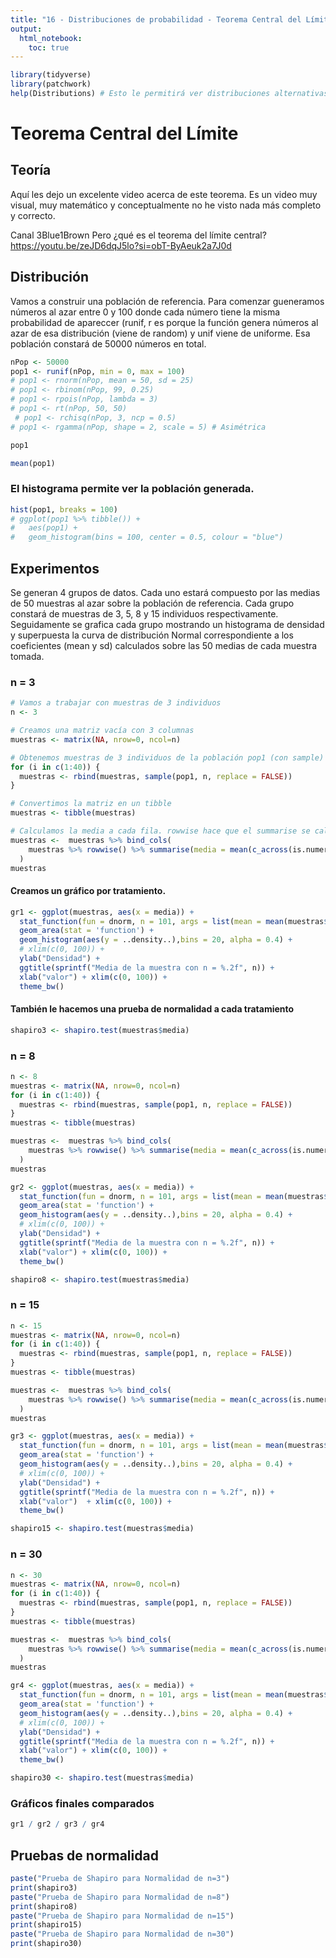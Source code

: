 ```yaml
---
title: "16 - Distribuciones de probabilidad - Teorema Central del Límite"
output: 
  html_notebook: 
    toc: true
---
```


```r
library(tidyverse)
library(patchwork)
help(Distributions) # Esto le permitirá ver distribuciones alternativas
```

# Teorema Central del Límite

## Teoría

Aquí les dejo un excelente video acerca de este teorema. Es un video muy visual, muy matemático y conceptualmente no he visto nada más completo y correcto.

Canal 3Blue1Brown
Pero ¿qué es el teorema del límite central?
<https://youtu.be/zeJD6dqJ5lo?si=obT-ByAeuk2a7J0d>

## Distribución

Vamos a construir una población de referencia. Para comenzar gueneramos números al azar entre 0 y 100 donde cada número tiene la misma probabilidad de apareccer (runif, r es porque la función genera números al azar de esa distribución (viene de random) y unif viene de uniforme. Esa población constará de 50000 números en total.

```r
nPop <- 50000
pop1 <- runif(nPop, min = 0, max = 100)
# pop1 <- rnorm(nPop, mean = 50, sd = 25)
# pop1 <- rbinom(nPop, 99, 0.25)
# pop1 <- rpois(nPop, lambda = 3)
# pop1 <- rt(nPop, 50, 50)
 # pop1 <- rchisq(nPop, 3, ncp = 0.5)
# pop1 <- rgamma(nPop, shape = 2, scale = 5) # Asimétrica
```

```r
pop1
```

```r
mean(pop1)
```

### El histograma permite ver la población generada.

```r
hist(pop1, breaks = 100)
# ggplot(pop1 %>% tibble()) +
#   aes(pop1) +
#   geom_histogram(bins = 100, center = 0.5, colour = "blue")
```

## Experimentos

Se generan 4 grupos de datos. Cada uno estará compuesto por las medias de 50 muestras al azar sobre la población de referencia. Cada grupo constará de muestras de 3, 5, 8 y 15 individuos respectivamente. Seguidamente se grafica cada grupo mostrando un histograma de densidad y superpuesta la curva de distribución Normal correspondiente a los coeficientes (mean y sd) calculados sobre las 50 medias de cada muestra tomada.

### n = 3

```r
# Vamos a trabajar con muestras de 3 individuos
n <- 3

# Creamos una matriz vacía con 3 columnas
muestras <- matrix(NA, nrow=0, ncol=n)

# Obtenemos muestras de 3 individuos de la población pop1 (con sample) y los agregamos como una fila la la matríz muestras (con rbind). Como repetimos esto 40 veces la matríz termina con 40 filas.
for (i in c(1:40)) {
  muestras <- rbind(muestras, sample(pop1, n, replace = FALSE))
}

# Convertimos la matriz en un tibble
muestras <- tibble(muestras)

# Calculamos la media a cada fila. rowwise hace que el summarise se calcule por fila, y el bind_cols impide que perdamos las columnas.
muestras <-  muestras %>% bind_cols(
    muestras %>% rowwise() %>% summarise(media = mean(c_across(is.numeric)))
  )
muestras
```

#### Creamos un gráfico por tratamiento.

```r
gr1 <- ggplot(muestras, aes(x = media)) + 
  stat_function(fun = dnorm, n = 101, args = list(mean = mean(muestras$media), sd = sd(muestras$media))) +
  geom_area(stat = 'function') +
  geom_histogram(aes(y = ..density..),bins = 20, alpha = 0.4) +
  # xlim(c(0, 100)) +
  ylab("Densidad") + 
  ggtitle(sprintf("Media de la muestra con n = %.2f", n)) + 
  xlab("valor") + xlim(c(0, 100)) +
  theme_bw()
```

#### También le hacemos una prueba de normalidad a cada tratamiento

```r
shapiro3 <- shapiro.test(muestras$media)
```

### n = 8

```r
n <- 8
muestras <- matrix(NA, nrow=0, ncol=n)
for (i in c(1:40)) {
  muestras <- rbind(muestras, sample(pop1, n, replace = FALSE))
}
muestras <- tibble(muestras)

muestras <-  muestras %>% bind_cols(
    muestras %>% rowwise() %>% summarise(media = mean(c_across(is.numeric)))
  )
muestras
```

```r
gr2 <- ggplot(muestras, aes(x = media)) + 
  stat_function(fun = dnorm, n = 101, args = list(mean = mean(muestras$media), sd = sd(muestras$media))) +
  geom_area(stat = 'function') +
  geom_histogram(aes(y = ..density..),bins = 20, alpha = 0.4) +
  # xlim(c(0, 100)) +
  ylab("Densidad") + 
  ggtitle(sprintf("Media de la muestra con n = %.2f", n)) + 
  xlab("valor") + xlim(c(0, 100)) +
  theme_bw()
```

```r
shapiro8 <- shapiro.test(muestras$media)
```

### n = 15

```r
n <- 15
muestras <- matrix(NA, nrow=0, ncol=n)
for (i in c(1:40)) {
  muestras <- rbind(muestras, sample(pop1, n, replace = FALSE))
}
muestras <- tibble(muestras)

muestras <-  muestras %>% bind_cols(
    muestras %>% rowwise() %>% summarise(media = mean(c_across(is.numeric)))
  )
muestras
```
```r
gr3 <- ggplot(muestras, aes(x = media)) + 
  stat_function(fun = dnorm, n = 101, args = list(mean = mean(muestras$media), sd = sd(muestras$media))) +
  geom_area(stat = 'function') +
  geom_histogram(aes(y = ..density..),bins = 20, alpha = 0.4) +
  # xlim(c(0, 100)) +
  ylab("Densidad") + 
  ggtitle(sprintf("Media de la muestra con n = %.2f", n)) + 
  xlab("valor")  + xlim(c(0, 100)) +
  theme_bw()
```

```r
shapiro15 <- shapiro.test(muestras$media)
```

### n = 30

```r
n <- 30
muestras <- matrix(NA, nrow=0, ncol=n)
for (i in c(1:40)) {
  muestras <- rbind(muestras, sample(pop1, n, replace = FALSE))
}
muestras <- tibble(muestras)

muestras <-  muestras %>% bind_cols(
    muestras %>% rowwise() %>% summarise(media = mean(c_across(is.numeric)))
  )
muestras
```
```r
gr4 <- ggplot(muestras, aes(x = media)) + 
  stat_function(fun = dnorm, n = 101, args = list(mean = mean(muestras$media), sd = sd(muestras$media))) +
  geom_area(stat = 'function') +
  geom_histogram(aes(y = ..density..),bins = 20, alpha = 0.4) +
  # xlim(c(0, 100)) +
  ylab("Densidad") + 
  ggtitle(sprintf("Media de la muestra con n = %.2f", n)) + 
  xlab("valor") + xlim(c(0, 100)) +
  theme_bw()
```

```r
shapiro30 <- shapiro.test(muestras$media)
```

### Gráficos finales comparados

```r
gr1 / gr2 / gr3 / gr4 
```


## Pruebas de normalidad

```r
paste("Prueba de Shapiro para Normalidad de n=3")
print(shapiro3)
paste("Prueba de Shapiro para Normalidad de n=8")
print(shapiro8)
paste("Prueba de Shapiro para Normalidad de n=15")
print(shapiro15)
paste("Prueba de Shapiro para Normalidad de n=30")
print(shapiro30)
```


